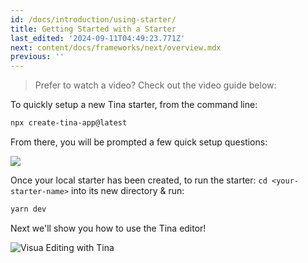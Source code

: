 ```yaml
---
id: /docs/introduction/using-starter/
title: Getting Started with a Starter
last_edited: '2024-09-11T04:49:23.771Z'
next: content/docs/frameworks/next/overview.mdx
previous: ''
---
```


> Prefer to watch a video? Check out the video guide below:

<Youtube embedSrc="https://www.youtube.com/embed/_9lDNSIh8rw" />

To quickly setup a new Tina starter, from the command line:

```bash
npx create-tina-app@latest
```

From there, you will be prompted a few quick setup questions:

![](https://res.cloudinary.com/forestry-demo/image/upload/v1722563013/tina-io/docs/2024-08-02_10-45-00_nhrpyj.png)

Once your local starter has been created, to run the starter:
`cd <your-starter-name>` into its new directory & run:

```bash
yarn dev
```

Next we'll show you how to use the Tina editor!

![Visua Editing with Tina](https://res.cloudinary.com/forestry-demo/video/upload/du_16,w_700,e_loop/tina-io/new-homepage/homepage-demo-2.gif)

